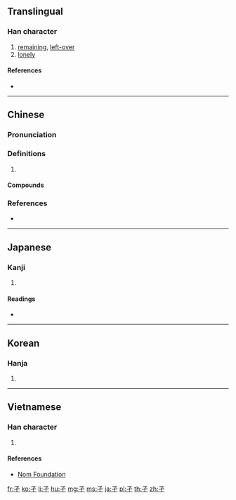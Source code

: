 {{also|孓|子|才|扌}}
==Translingual==
{{stroke order|type=animate}}

===Han character===
{{Han char|rn=39|rad=子|as=00|sn=3|var=1|four=17407|canj=NNM}}

# [[remaining]], [[left-over]]
# [[lonely]]

====References====
* {{Han ref|kx=0277.070|dkj=06931|dj=0544.010|hdz=21008.010|uh=5B51|ud=23377|bh=A46D|bd=42093}}

----

==Chinese==
{{zh-forms}}

===Pronunciation===
{{zh-pron
|m=jié
|c=kit3,git3
|mc=y
|oc=y
|cat=
}}

===Definitions===
{{zh-hanzi}}

# {{rfdef|zh}}

====Compounds====
{{zh-der|孑孑|孑孓|孑然|孑然一身|孑然無依|孑立|孑義|孑身|孑遺|孤孑|殆無孑遺|無復孑遺|煢孑|煢煢孑立|煦仁孑義|矯孑|靡有孑遺}}

===References===
* {{R:yue:Hanzi}}

----

==Japanese==

===Kanji===
{{ja-kanji|grade=9|rs=子00}}

# {{defn|lang=ja|sort=子00}}

====Readings====
* {{ja-readings|on=[[げつ]] (getsu), [[けつ]] (ketsu)|kun=[[ひとり]] (hitori)}}

----

==Korean==

===Hanja===
{{ko-hanja|hangeul=혈|rv=hyeol|mr=hyŏl}}

# {{defn|lang=ko|sort=子00}}

----

==Vietnamese==

===Han character===
{{vi-readings|rs=子00|hanviet=két}}

# {{defn|lang=vi|sort=子00}}

====References====
* [http://nomfoundation.org/common/nom_details.php?codepoint=5b51 Nom Foundation]

[[fr:孑]]
[[ko:孑]]
[[li:孑]]
[[hu:孑]]
[[mg:孑]]
[[ms:孑]]
[[ja:孑]]
[[pl:孑]]
[[th:孑]]
[[zh:孑]]